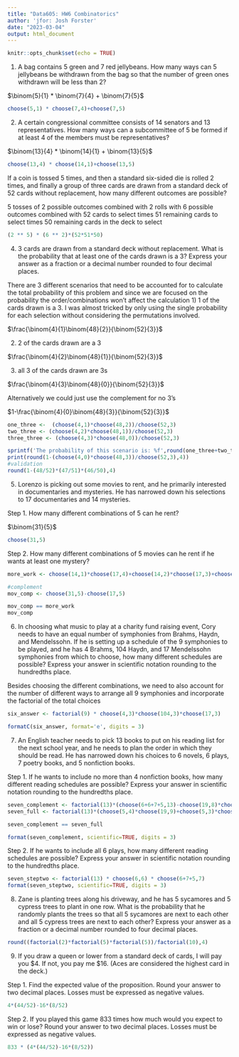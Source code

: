 ```yaml
---
title: "Data605: HW6 Combinatorics"
author: 'jfor: Josh Forster'
date: "2023-03-04"
output: html_document
---
```


```r
knitr::opts_chunk$set(echo = TRUE)
```

1. A bag contains 5 green and 7 red jellybeans. How many ways can 5 jellybeans be withdrawn from the bag so that the number of green ones withdrawn will be less than 2?

$\binom{5}{1} * \binom{7}{4} + \binom{7}{5}$

```r
choose(5,1) * choose(7,4)+choose(7,5)
```


2. A certain congressional committee consists of 14 senators and 13 representatives. How many ways can a subcommittee of 5 be formed if at least 4 of the members must be representatives?

$\binom{13}{4} * \binom{14}{1} + \binom{13}{5}$

```r
choose(13,4) * choose(14,1)+choose(13,5)
```

If a coin is tossed 5 times, and then a standard six-sided die is rolled 2 times, and finally a group of three cards are drawn from a standard deck of 52 cards without replacement, how many different outcomes are possible?

5 tosses of 2 possible outcomes combined with 2 rolls with 6 possible outcomes combined with 52 cards to select times 51 remaining cards to select times 50 remaining cards in the deck to select

```r
(2 ** 5) * (6 ** 2)*(52*51*50)
```

4. 3 cards are drawn from a standard deck without replacement. What is the probability that at least one of the cards drawn is a 3? Express your answer as a fraction or a decimal number rounded to four decimal places.

There are 3 different scenarios that need to be accounted for to calculate the total probability of this problem and since we are focused on the probability the order/combinations won't affect the calculation
1) 1 of the cards drawn is a 3. I was almost tricked by only using the single probability for each selection without considering the permutations involved.

$\frac{\binom{4}{1}\binom{48}{2}}{\binom{52}{3}}$

2) 2 of the cards drawn are a 3

$\frac{\binom{4}{2}\binom{48}{1}}{\binom{52}{3}}$

3) all 3 of the cards drawn are 3s

$\frac{\binom{4}{3}\binom{48}{0}}{\binom{52}{3}}$

Alternatively we could just use the complement for no 3's

$1-\frac{\binom{4}{0}\binom{48}{3}}{\binom{52}{3}}$


```r


one_three <-  (choose(4,1)*choose(48,2))/choose(52,3)
two_three <- (choose(4,2)*choose(48,1))/choose(52,3)
three_three <- (choose(4,3)*choose(48,0))/choose(52,3)

sprintf('The probability of this scenario is: %f',round(one_three+two_three+three_three,4))
print(round(1-(choose(4,0)*choose(48,3))/choose(52,3),4))
#validation
round(1-(48/52)*(47/51)*(46/50),4)

```


5. Lorenzo is picking out some movies to rent, and he primarily interested in documentaries and mysteries. He has narrowed down his selections to 17 documentaries and 14 mysteries. 

Step 1. How many different combinations of 5 can he rent?

$\binom{31}{5}$

```r
choose(31,5)
```

Step 2. How many different combinations of 5 movies can he rent if he wants at least one mystery?

```r
more_work <- choose(14,1)*choose(17,4)+choose(14,2)*choose(17,3)+choose(14,3)*choose(17,2)+choose(14,4)*choose(17,1)+choose(14,5)

#complement
mov_comp <- choose(31,5)-choose(17,5)

mov_comp == more_work
mov_comp
```

6. In choosing what music to play at a charity fund raising event, Cory needs to have an equal number of symphonies from Brahms, Haydn, and Mendelssohn. If he is setting up a schedule of the 9 symphonies to be played, and he has 4 Brahms, 104 Haydn, and 17 Mendelssohn symphonies from which to choose, how many different schedules are possible? Express your answer in scientific notation rounding to the hundredths place.

Besides choosing the different combinations, we need to also account for the number of different ways to arrange all 9 symphonies and incorporate the factorial of the total choices

```r
six_answer <- factorial(9) * choose(4,3)*choose(104,3)*choose(17,3)

formatC(six_answer, format='e', digits = 3)
```


7. An English teacher needs to pick 13 books to put on his reading list for the next school year, and he needs to plan the order in which they should be read. He has narrowed down his choices to 6 novels, 6 plays, 7 poetry books, and 5 nonfiction books.

Step 1. If he wants to include no more than 4 nonfiction books, how many different reading schedules are possible? Express your answer in scientific notation rounding to the hundredths place.

```r
seven_complement <- factorial(13)*(choose(6+6+7+5,13)-choose(19,8)*choose(5,5))
seven_full <- factorial(13)*(choose(5,4)*choose(19,9)+choose(5,3)*choose(19,10)+choose(5,2)*choose(19,11)+choose(5,1)*choose(19,12)+choose(5,0)*choose(19,13))

seven_complement == seven_full

format(seven_complement, scientific=TRUE, digits = 3)
```


Step 2. If he wants to include all 6 plays, how many different reading schedules are possible? Express your answer in scientific notation rounding to the hundredths place.


```r
seven_steptwo <- factorial(13) * choose(6,6) * choose(6+7+5,7)
format(seven_steptwo, scientific=TRUE, digits = 3)

```


8. Zane is planting trees along his driveway, and he has 5 sycamores and 5 cypress trees to plant in one row. What is the probability that he randomly plants the trees so that all 5 sycamores are next to each other and all 5 cypress trees are next to each other? Express your answer as a fraction or a decimal number rounded to four decimal places.

```r
round((factorial(2)*factorial(5)*factorial(5))/factorial(10),4)
```


9. If you draw a queen or lower from a standard deck of cards, I will pay you $4. If not, you pay me $16. (Aces are considered the highest card in the deck.)

Step 1. Find the expected value of the proposition. Round your answer to two decimal places. Losses must be expressed as negative values.
```r
4*(44/52)-16*(8/52)
```


Step 2. If you played this game 833 times how much would you expect to win or lose? Round your answer to two decimal places. Losses must be expressed as negative values.


```r
833 * (4*(44/52)-16*(8/52))
```


